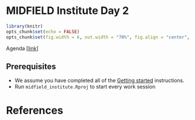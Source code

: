 # MIDFIELD Institute Day 2 {#day-2} 

<!-- This file is included in the book only if it is listed in the _bookdown.yml file. -->

```r
library(knitr)
opts_chunk$set(echo = FALSE)
opts_chunk$set(fig.width = 6, out.width = "70%", fig.align = "center", fig.asp = 0.618, comment = "#>")
```

Agenda [[link](#day2agenda)]

## Prerequisites {-} 

- We assume you have completed all of the [Getting started](#getting-started) instructions. 
- Run `midfield_institute.Rproj` to start every work session 



# References {-}

<div id="refs"></div>


